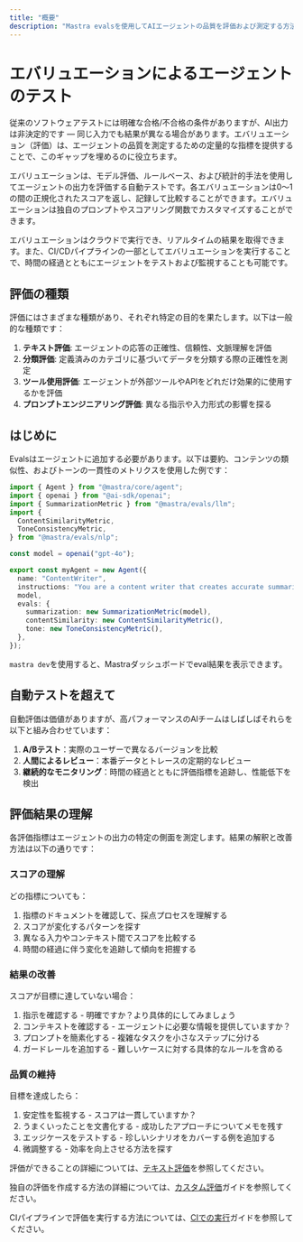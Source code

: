 ```yaml
---
title: "概要"
description: "Mastra evalsを使用してAIエージェントの品質を評価および測定する方法を理解する。"
---
```


# エバリュエーションによるエージェントのテスト

従来のソフトウェアテストには明確な合格/不合格の条件がありますが、AI出力は非決定的です — 同じ入力でも結果が異なる場合があります。エバリュエーション（評価）は、エージェントの品質を測定するための定量的な指標を提供することで、このギャップを埋めるのに役立ちます。

エバリュエーションは、モデル評価、ルールベース、および統計的手法を使用してエージェントの出力を評価する自動テストです。各エバリュエーションは0〜1の間の正規化されたスコアを返し、記録して比較することができます。エバリュエーションは独自のプロンプトやスコアリング関数でカスタマイズすることができます。

エバリュエーションはクラウドで実行でき、リアルタイムの結果を取得できます。また、CI/CDパイプラインの一部としてエバリュエーションを実行することで、時間の経過とともにエージェントをテストおよび監視することも可能です。

## 評価の種類

評価にはさまざまな種類があり、それぞれ特定の目的を果たします。以下は一般的な種類です：

1. **テキスト評価**: エージェントの応答の正確性、信頼性、文脈理解を評価
2. **分類評価**: 定義済みのカテゴリに基づいてデータを分類する際の正確性を測定
3. **ツール使用評価**: エージェントが外部ツールやAPIをどれだけ効果的に使用するかを評価
4. **プロンプトエンジニアリング評価**: 異なる指示や入力形式の影響を探る

## はじめに

Evalsはエージェントに追加する必要があります。以下は要約、コンテンツの類似性、およびトーンの一貫性のメトリクスを使用した例です：

```typescript copy showLineNumbers filename="src/mastra/agents/index.ts"
import { Agent } from "@mastra/core/agent";
import { openai } from "@ai-sdk/openai";
import { SummarizationMetric } from "@mastra/evals/llm";
import {
  ContentSimilarityMetric,
  ToneConsistencyMetric,
} from "@mastra/evals/nlp";

const model = openai("gpt-4o");

export const myAgent = new Agent({
  name: "ContentWriter",
  instructions: "You are a content writer that creates accurate summaries",
  model,
  evals: {
    summarization: new SummarizationMetric(model),
    contentSimilarity: new ContentSimilarityMetric(),
    tone: new ToneConsistencyMetric(),
  },
});
```

`mastra dev`を使用すると、Mastraダッシュボードでeval結果を表示できます。

## 自動テストを超えて

自動評価は価値がありますが、高パフォーマンスのAIチームはしばしばそれらを以下と組み合わせています：

1. **A/Bテスト**：実際のユーザーで異なるバージョンを比較
2. **人間によるレビュー**：本番データとトレースの定期的なレビュー
3. **継続的なモニタリング**：時間の経過とともに評価指標を追跡し、性能低下を検出

## 評価結果の理解

各評価指標はエージェントの出力の特定の側面を測定します。結果の解釈と改善方法は以下の通りです：

### スコアの理解

どの指標についても：

1. 指標のドキュメントを確認して、採点プロセスを理解する
2. スコアが変化するパターンを探す
3. 異なる入力やコンテキスト間でスコアを比較する
4. 時間の経過に伴う変化を追跡して傾向を把握する

### 結果の改善

スコアが目標に達していない場合：

1. 指示を確認する - 明確ですか？より具体的にしてみましょう
2. コンテキストを確認する - エージェントに必要な情報を提供していますか？
3. プロンプトを簡素化する - 複雑なタスクを小さなステップに分ける
4. ガードレールを追加する - 難しいケースに対する具体的なルールを含める

### 品質の維持

目標を達成したら：

1. 安定性を監視する - スコアは一貫していますか？
2. うまくいったことを文書化する - 成功したアプローチについてメモを残す
3. エッジケースをテストする - 珍しいシナリオをカバーする例を追加する
4. 微調整する - 効率を向上させる方法を探す

評価ができることの詳細については、[テキスト評価](/docs/evals/textual-evals)を参照してください。

独自の評価を作成する方法の詳細については、[カスタム評価](/docs/evals/custom-eval)ガイドを参照してください。

CIパイプラインで評価を実行する方法については、[CIでの実行](/docs/evals/running-in-ci)ガイドを参照してください。
